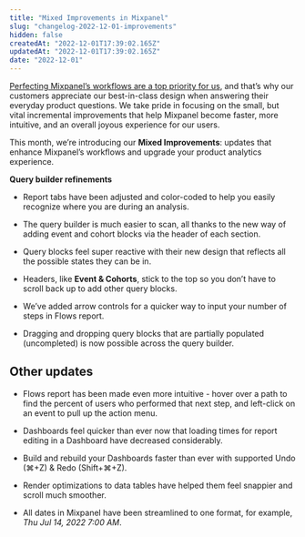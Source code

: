 ```yaml
---
title: "Mixed Improvements in Mixpanel"
slug: "changelog-2022-12-01-improvements"
hidden: false
createdAt: "2022-12-01T17:39:02.165Z"
updatedAt: "2022-12-01T17:39:02.165Z"
date: "2022-12-01"
---
```


[Perfecting Mixpanel’s workflows are a top priority for us](https://mixpanel.com/blog/mixpanel-product-polish-updates-user-friction/), and that’s why our customers appreciate our best-in-class design when answering their everyday product questions. We take pride in focusing on the small, but vital incremental improvements that help Mixpanel become faster, more intuitive, and an overall joyous experience for our users.

This month, we’re introducing our **Mixed Improvements**: updates that enhance Mixpanel’s workflows and upgrade your product analytics experience.

**Query builder refinements**

- Report tabs have been adjusted and color-coded to help you easily recognize where you are during an analysis.



- The query builder is much easier to scan, all thanks to the new way of adding event and cohort blocks via the header of each section.



- Query blocks feel super reactive with their new design that reflects all the possible states they can be in.



- Headers, like **Event & Cohorts**, stick to the top so you don’t have to scroll back up to add other query blocks.



- We’ve added arrow controls for a quicker way to input your number of steps in Flows report.

- Dragging and dropping query blocks that are partially populated (uncompleted) is now possible across the query builder.

## Other updates

- Flows report has been made even more intuitive - hover over a path to find the percent of users who performed that next step, and left-click on an event to pull up the action menu.


- Dashboards feel quicker than ever now that loading times for report editing in a Dashboard have decreased considerably.

- Build and rebuild your Dashboards faster than ever with supported Undo (⌘+Z) & Redo (Shift+⌘+Z).

- Render optimizations to data tables have helped them feel snappier and scroll much smoother.

- All dates in Mixpanel have been streamlined to one format, for example, _Thu Jul 14, 2022 7:00 AM_.
